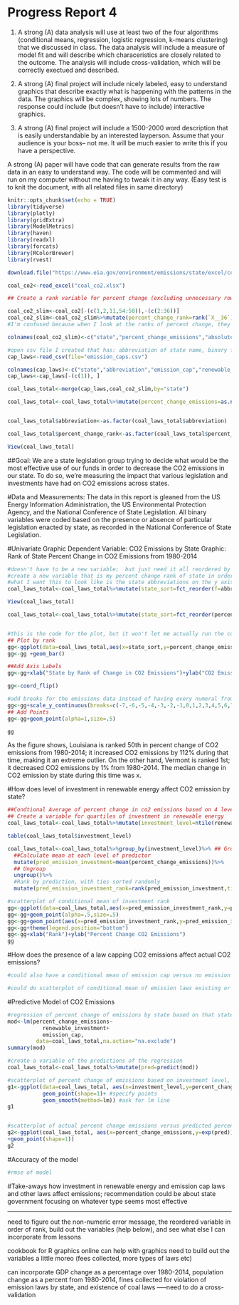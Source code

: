 Progress Report 4
====================
  
1. A strong (A) data analysis will use at least two of the four algorithms (conditional means, regression, logistic regression, k-means clustering) that we discussed in class. The data analysis will include a measure of model fit and will describe which characeristics are closely related to the outcome. The analysis will include cross-validation, which will be correctly exectued and described. 

2. A strong (A) final project will include nicely labeled, easy to understand graphics that describe exactly what is happening with the patterns in the data. The graphics will be complex, showing lots of numbers. The response could include (but doesn't have to include) interactive graphics. 

3. A strong (A) final project will include a 1500-2000 word description that is easily understandable by an interested layperson. Assume that your audience is your boss-- not me. It will be much easier to write this if you have a perspective. 

A strong (A) paper will have code that can generate results from the raw data in an easy to understand way. The code will be commented and will run on my computer without me having to tweak it in any way. (Easy test is to knit the document, with all related files in same directory)

```r
knitr::opts_chunk$set(echo = TRUE)
library(tidyverse)
library(plotly)
library(gridExtra)
library(ModelMetrics)
library(haven)
library(readxl)
library(forcats)
library(RColorBrewer)
library(rvest)
```

```r
download.file("https://www.eia.gov/environment/emissions/state/excel/coal_CO2_by_state_2014.xlsx",destfile = "coal_co2.xlsx",method="curl")

coal_co2<-read_excel("coal_co2.xlsx")

## Create a rank variable for percent change (excluding unnecessary rows and all columns that aren't percent change)

coal_co2_slim<-coal_co2[-(c(1,2,11,54:58)),-(c(2:36))]
coal_co2_slim<-coal_co2_slim%>%mutate(percent_change_rank=rank(`X__36`))
#I'm confused because when I look at the ranks of percent change, they actually aren't correct... the state that should be last is LA (increased 112%) and the state that should be first is Vermont (decreased 1%)... what is happening? Also, wy does it seem like states barely changed at all in percent of emissions from 1980-2014? Is that right??

colnames(coal_co2_slim)<-c("state","percent_change_emissions","absolute_change_emissions","percent_change_rank")

#open csv file I created that has: abbreviation of state name, binary for co2 emission cap laws by state, and investment in renewable energy by state (in USD)
cap_laws<-read_csv(file="emission_caps.csv")

colnames(cap_laws)<-c("state","abbreviation","emission_cap","renewable_investment")
cap_laws<-cap_laws[-(c(1)), ]

coal_laws_total<-merge(cap_laws,coal_co2_slim,by="state")

coal_laws_total<-coal_laws_total%>%mutate(percent_change_emissions=as.numeric(percent_change_emissions)) #this is to recode the emissions variable so that it's numeric 


coal_laws_total$abbreviation<-as.factor(coal_laws_total$abbreviation) 

coal_laws_total$percent_change_rank<-as.factor(coal_laws_total$percent_change_rank) 

View(coal_laws_total)
```
##Goal: 
We are a state legislation group trying to decide what would be the most effective use of our funds in order to decrease the CO2 emissions in our state. To do so, we're measuring the impact that various legislation and investments have had on CO2 emissions across states.

#Data and Measurements:
The data in this report is gleaned from the US Energy Information Administration, the US Environmental Protection Agency, and the National Conference of State Legislation. All binary variables were coded based on the presence or absence of particular legislation enacted by state, as recorded in the National Conference of State Legislation.

#Univariate Graphic
Dependent Variable: CO2 Emissions by State
Graphic: Rank of State Percent Change in CO2 Emissions from 1980-2014
```r
#doesn't have to be a new variable;  but just need it all reordered by percent change rank 1-50
#create a new variable that is my percent change rank of state in order (1 being the least increase (aka biggest decrease) in c02 emission and 50 being the biggest increase in emissions)
#what I want this to look like is the state abbreviations on the y axis (because of coord flip), all in order of percent change rank. Then on the x axis will be the numbers for percent change in co2 emission 
coal_laws_total<-coal_laws_total%>%mutate(state_sort=fct_reorder(f=abbreviation,x=percent_change_rank))

View(coal_laws_total)

coal_laws_total<-coal_laws_total%>%mutate(state_sort=fct_reorder(percent_change_rank),ties.method="random")


#this is the code for the plot, but it won't let me actually run the code because it says I have a non-numeric argument to the binary operator                                  
## Plot by rank
gg<-ggplot(data=coal_laws_total,aes(x=state_sort,y=percent_change_emissions))
gg<-gg +geom_bar()

##Add Axis Labels
gg<-gg+xlab("State by Rank of Change in CO2 Emissions")+ylab("CO2 Emissions Percent Change 1980-2014")

gg<-coord_flip()

#add breaks for the emissions data instead of having every numeral from all 50 states
gg<-gg+scale_y_continuous(breaks=c(-7,-6,-5,-4,-3,-2,-1,0,1,2,3,4,5,6,7,8))
## Add Points
gg<-gg+geom_point(alpha=1,size=.5)

gg
```
As the figure shows, Louisiana is ranked 50th in percent change of CO2 emissions from 1980-2014; it increased CO2 emissions by 112% during that time, making it an extreme outlier. On the other hand, Vermont is ranked 1st; it decreased CO2 emissions by 1% from 1980-2014. The median change in CO2 emission by state during this time was x.

#How does level of investment in renewable energy affect CO2 emission by state?
```r
##Condtional Average of percent change in co2 emissions based on 4 levels of investment in renewable energy by state
## Create a variable for quartiles of investment in renewable energy
coal_laws_total<-coal_laws_total%>%mutate(investment_level=ntile(renewable_investment,4))

table(coal_laws_total$investment_level)

coal_laws_total<-coal_laws_total%>%group_by(investment_level)%>% ## Group by predictor
  ##Calculate mean at each level of predictor
  mutate(pred_emission_investment=mean(percent_change_emissions))%>% 
  ## Ungroup
  ungroup()%>% 
  #Rank by prediction, with ties sorted randomly
  mutate(pred_emission_investment_rank=rank(pred_emission_investment,ties.method="random"))
```

```r
#scatterplot of conditional mean of investment rank
gg<-ggplot(data=coal_laws_total,aes(x=pred_emission_investment_rank,y=percent_change_emissions,color="Actual"))
gg<-gg+geom_point(alpha=.5,size=.5)
gg<-gg+geom_point(aes(x=pred_emission_investment_rank,y=pred_emission_investment,color="Predicted:Conditional Mean, 1 var"))
gg<-gg+theme(legend.position="bottom")
gg<-gg+xlab("Rank")+ylab("Percent Change CO2 Emissions")
gg
```


#How does the presence of a law capping CO2 emissions affect actual CO2 emissions?
```r
#could also have a conditional mean of emission cap versus no emission cap 

```

```r
#could do scatterplot of conditional mean of emission laws existing or not
```


#Predictive Model of CO2 Emissions
```r
#regression of percent change of emissions by state based on that state's investment in renewable energy and the existence of legal state-wide co2 emission caps
mod<-lm(percent_change_emissions~ 
           renewable_investment+ 
           emission_cap,
         data=coal_laws_total,na.action="na.exclude")
summary(mod)

#create a variable of the predictions of the regression
coal_laws_total<-coal_laws_total%>%mutate(pred=predict(mod))
```

```r

#scatterplot of percent change of emissions based on investment level, with whether or not emission laws exist as the color
g1<-ggplot(data=coal_laws_total, aes(x=investment_level,y=percent_change_emissions,color=emission_cap)+
           geom_point(shape=1)+ #specify points
           geom_smooth(method=lm)) #ask for lm line
g1


#scatterplot of actual percent change emissions versus predicted percent change emissions from the regression
g2<-ggplot(coal_laws_total, aes(x=percent_change_emissions,y=exp(pred))
+geom_point(shape=1))
g2
```

#Accuracy of the model
```r
#rmse of model

```

#Take-aways
how investment in renewable energy and emission cap laws and other laws affect emissions; recommendation could be about state government focusing on whatever type seems most effective

-----
need to figure out the non-numeric error message, the reordered variable in order of rank, build out the variables (help below), and see what else I can incorporate from lessons

cookbook for R graphics online can help with graphics
need to build out the variables a little moreo (fees collected, more types of laws etc)

can incorporate GDP change as a percentage over 1980-2014, population change as a percent from 1980-2014, fines collected for violation of emission laws by state, and existence of coal laws
-----need to do a cross-validation

